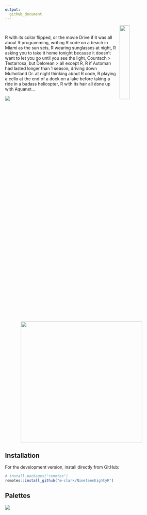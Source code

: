```yaml
---
output:
  github_document
---
```


<!-- # <span style="color:#FF6EB4; font-family: 'Brush Script MT'">198R</span>  -->

<img src="man/figures/hex_2.png" align="right" width = 25%/>

<br>

R with its collar flipped, or the movie Drive if it was all about R programming,
writing R code on a beach in Miami as the sun sets, R wearing sunglasses at
night, R asking you to take it home tonight because it doesn't want to let you
go until you see the light, Countach > Testarrosa, but Delorean > all except R,
R if Automan had lasted longer than 1 season, driving down Mulholland Dr. at
night thinking about R code, R playing a cello at the end of a dock on a lake
before taking a ride in a badass helicopter, R with its hair all done up with
Aquanet...


<img src="man/figures/198R_1.png" style="display:block; margin: 0 auto;">
<img src="man/figures/Destination_R.png" style="display:block; margin: 0 auto;" height=400px>

## Installation 

For the development version, install directly from GitHub: 

```r
# install.packages("remotes") 
remotes::install_github("m-clark/NineteenEightyR") 
``` 

## Palettes

<img src="man/figures/all_palettes.png" style="display:block; margin: 0 auto;">

